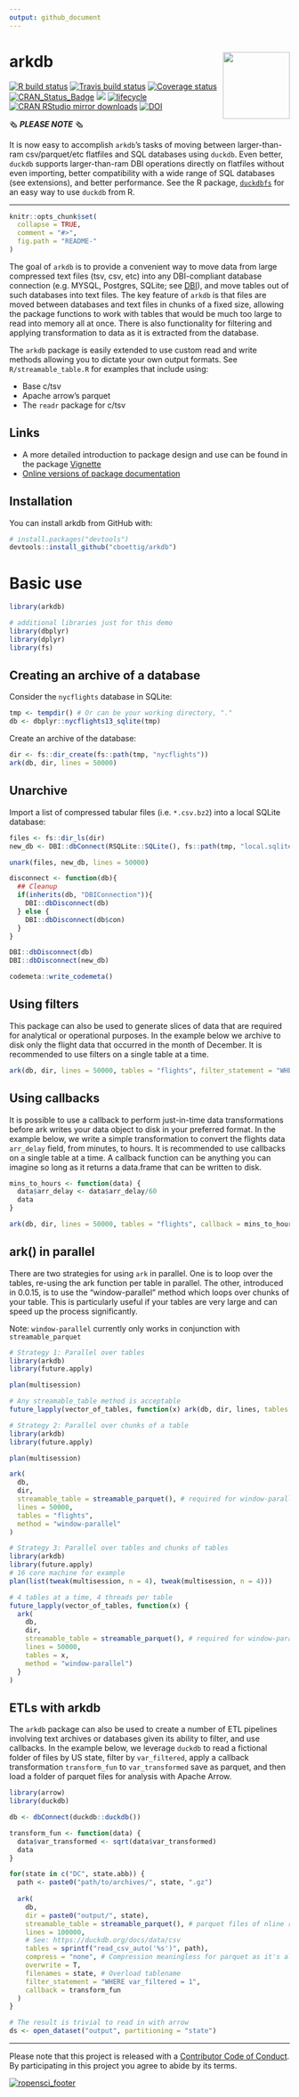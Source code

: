 ```yaml
---
output: github_document
---
```


# arkdb <img src="man/figures/logo.svg" align="right" alt="" width="120" />

[![R build status](https://github.com/ropensci/arkdb/workflows/R-CMD-check/badge.svg)](https://github.com/ropensci/arkdb/actions)
[![Travis build status](https://app.travis-ci.com/ropensci/arkdb.svg?branch=master)](https://app.travis-ci.com/ropensci/arkdb)
[![Coverage status](https://codecov.io/gh/ropensci/arkdb/branch/master/graph/badge.svg)](https://app.codecov.io/github/ropensci/arkdb?branch=master)
[![CRAN_Status_Badge](http://www.r-pkg.org/badges/version/arkdb)](https://cran.r-project.org/package=arkdb)
[![](https://badges.ropensci.org/224_status.svg)](https://github.com/ropensci/software-review/issues/224)
[![lifecycle](https://img.shields.io/badge/lifecycle-stable-brightgreen.svg)](https://lifecycle.r-lib.org/articles/stages.html)
 [![CRAN RStudio mirror downloads](http://cranlogs.r-pkg.org/badges/grand-total/arkdb)](https://CRAN.R-project.org/package=arkdb) 
[![DOI](https://zenodo.org/badge/DOI/10.5281/zenodo.1343943.svg)](https://doi.org/10.5281/zenodo.1343943)
  <!-- badges: end -->
  
<!-- README.md is generated from README.Rmd. Please edit that file -->

🗞️ ***PLEASE NOTE*** 🗞️

It is now easy to accomplish `arkdb`'s tasks of moving between larger-than-ram csv/parquet/etc flatfiles and SQL databases using `duckdb`. 
Even better, `duckdb` supports larger-than-ram DBI operations directly on flatfiles without even importing, better compatibility with a wide range
of SQL databases (see extensions), and better performance. See the R package, [`duckdbfs`](https://github.com/cboettig/duckdbfs) for an
easy way to use `duckdb` from R. 


---

```r
knitr::opts_chunk$set(
  collapse = TRUE,
  comment = "#>",
  fig.path = "README-"
)
```

The goal of `arkdb` is to provide a convenient way to move data from large compressed text files (tsv, csv, etc) into any DBI-compliant database connection (e.g. MYSQL, Postgres, SQLite; see [DBI](https://solutions.rstudio.com/db/r-packages/DBI/)), and move tables out of such databases into text files. The key feature of `arkdb` is that files are moved between databases and text files in chunks of a fixed size, allowing the package functions to work with tables that would be much too large to read into memory all at once. There is also functionality for filtering and applying transformation to data as it is extracted from the database.  

The `arkdb` package is easily extended to use custom read and write methods allowing you to dictate your own output formats. See `R/streamable_table.R` for examples that include using: 

- Base c/tsv
- Apache arrow's parquet
- The `readr` package for c/tsv

## Links

- A more detailed introduction to package design and use can be found in the package [Vignette](https://docs.ropensci.org/arkdb/articles/arkdb.html)
- [Online versions of package documentation](https://docs.ropensci.org/arkdb/)

## Installation

You can install arkdb from GitHub with:

```r
# install.packages("devtools")
devtools::install_github("cboettig/arkdb")
```


# Basic use

```r
library(arkdb)

# additional libraries just for this demo
library(dbplyr)
library(dplyr)
library(fs)
```

## Creating an archive of a database

Consider the `nycflights` database in SQLite:

```r
tmp <- tempdir() # Or can be your working directory, "."
db <- dbplyr::nycflights13_sqlite(tmp)
```

Create an archive of the database: 

```r
dir <- fs::dir_create(fs::path(tmp, "nycflights"))
ark(db, dir, lines = 50000)
```

## Unarchive

Import a list of compressed tabular files (i.e. `*.csv.bz2`) into a local SQLite database:


```r
files <- fs::dir_ls(dir)
new_db <- DBI::dbConnect(RSQLite::SQLite(), fs::path(tmp, "local.sqlite"))

unark(files, new_db, lines = 50000)
```



```r
disconnect <- function(db){
  ## Cleanup 
  if(inherits(db, "DBIConnection")){
    DBI::dbDisconnect(db)
  } else {
    DBI::dbDisconnect(db$con)
  }
}

DBI::dbDisconnect(db)
DBI::dbDisconnect(new_db)

codemeta::write_codemeta()
```

## Using filters

This package can also be used to generate slices of data that are required for analytical or operational purposes. In the example below we archive to disk only the flight data that occurred in the month of December. It is recommended to use filters on a single table at a time. 

```r
ark(db, dir, lines = 50000, tables = "flights", filter_statement = "WHERE month = 12")
```

## Using callbacks

It is possible to use a callback to perform just-in-time data transformations before ark writes your data object to disk in your preferred format. In the example below, we write a simple transformation to convert the flights data `arr_delay` field, from minutes, to hours. It is recommended to use callbacks on a single table at a time. A callback function can be anything you can imagine so long as it returns a data.frame that can be written to disk.

```r
mins_to_hours <- function(data) {
  data$arr_delay <- data$arr_delay/60
  data
}

ark(db, dir, lines = 50000, tables = "flights", callback = mins_to_hours)
```

## ark() in parallel

There are two strategies for using `ark` in parallel. One is to loop over the tables, re-using the ark function per table in parallel. The other, introduced in 0.0.15, is to use the "window-parallel" method which loops over chunks of your table. This is particularly useful if your tables are very large and can speed up the process significantly. 

Note: `window-parallel` currently only works in conjunction with `streamable_parquet`

```r
# Strategy 1: Parallel over tables
library(arkdb)
library(future.apply)

plan(multisession)

# Any streamable_table method is acceptable
future_lapply(vector_of_tables, function(x) ark(db, dir, lines, tables = x))

# Strategy 2: Parallel over chunks of a table
library(arkdb)
library(future.apply)

plan(multisession)

ark(
  db, 
  dir, 
  streamable_table = streamable_parquet(), # required for window-parallel
  lines = 50000, 
  tables = "flights", 
  method = "window-parallel"
)

# Strategy 3: Parallel over tables and chunks of tables
library(arkdb)
library(future.apply)
# 16 core machine for example
plan(list(tweak(multisession, n = 4), tweak(multisession, n = 4)))

# 4 tables at a time, 4 threads per table
future_lapply(vector_of_tables, function(x) { 
  ark(
    db, 
    dir, 
    streamable_table = streamable_parquet(), # required for window-parallel
    lines = 50000, 
    tables = x, 
    method = "window-parallel")
  }
)

```

## ETLs with arkdb

The `arkdb` package can also be used to create a number of ETL pipelines involving text archives or databases given its ability to filter, and use callbacks. In the example below, we leverage `duckdb` to read a fictional folder of files by US state, filter by `var_filtered`, apply a callback transformation `transform_fun` to `var_transformed` save as parquet, and then load a folder of parquet files for analysis with Apache Arrow. 

```r
library(arrow)
library(duckdb)

db <- dbConnect(duckdb::duckdb())

transform_fun <- function(data) {
  data$var_transformed <- sqrt(data$var_transformed)
  data
}

for(state in c("DC", state.abb)) {
  path <- paste0("path/to/archives/", state, ".gz")
  
  ark(
    db,
    dir = paste0("output/", state),
    streamable_table = streamable_parquet(), # parquet files of nline rows
    lines = 100000,
    # See: https://duckdb.org/docs/data/csv
    tables = sprintf("read_csv_auto('%s')", path), 
    compress = "none", # Compression meaningless for parquet as it's already compressed
    overwrite = T, 
    filenames = state, # Overload tablename
    filter_statement = "WHERE var_filtered = 1",
    callback = transform_fun
  )
}

# The result is trivial to read in with arrow 
ds <- open_dataset("output", partitioning = "state")
```

-----

Please note that this project is released with a [Contributor Code of Conduct](https://ropensci.org/code-of-conduct/).
By participating in this project you agree to abide by its terms.


[![ropensci_footer](https://ropensci.org/public_images/ropensci_footer.png)](https://ropensci.org)

